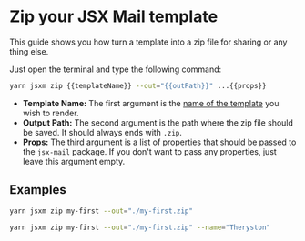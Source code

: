 # Zip your JSX Mail template

This guide shows you how turn a template into a zip file for sharing or any thing else.

Just open the terminal and type the following command:

```sh copy
yarn jsxm zip {{templateName}} --out="{{outPath}}" ...{{props}}
```

- **Template Name:** The first argument is the [name of the template](/docs/#template-name) you wish to render.
- **Output Path:** The second argument is the path where the zip file should be saved. It should always ends with `.zip`.
- **Props:** The third argument is a list of properties that should be passed to the `jsx-mail` package. If you don't want to pass any properties, just leave this argument empty.

## Examples

```sh copy
yarn jsxm zip my-first --out="./my-first.zip"
```

```sh copy
yarn jsxm zip my-first --out="./my-first.zip" --name="Theryston"
```
